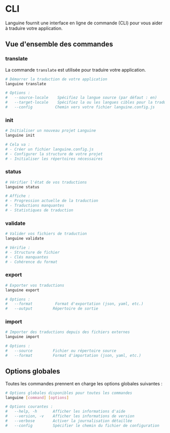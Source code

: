 # CLI

Languine fournit une interface en ligne de commande (CLI) pour vous aider à traduire votre application.

## Vue d'ensemble des commandes

### translate

La commande `translate` est utilisée pour traduire votre application.

```bash title="Terminal"
# Démarrer la traduction de votre application
languine translate

# Options :
#   --source-locale    Spécifiez la langue source (par défaut : en)
#   --target-locale    Spécifiez la ou les langues cibles pour la traduction
#   --config          Chemin vers votre fichier languine.config.js
```

### init

```bash title="Terminal"
# Initialiser un nouveau projet Languine
languine init

# Cela va :
# - Créer un fichier languine.config.js
# - Configurer la structure de votre projet
# - Initialiser les répertoires nécessaires
```

### status

```bash title="Terminal"
# Vérifier l'état de vos traductions
languine status

# Affiche :
# - Progression actuelle de la traduction
# - Traductions manquantes
# - Statistiques de traduction
```

### validate

```bash title="Terminal"
# Valider vos fichiers de traduction
languine validate

# Vérifie :
# - Structure de fichier
# - Clés manquantes
# - Cohérence du format
```

### export

```bash title="Terminal"
# Exporter vos traductions
languine export

# Options :
#   --format          Format d'exportation (json, yaml, etc.)
#   --output         Répertoire de sortie
```

### import

```bash title="Terminal"
# Importer des traductions depuis des fichiers externes
languine import

# Options :
#   --source         Fichier ou répertoire source
#   --format         Format d'importation (json, yaml, etc.)
```

## Options globales

Toutes les commandes prennent en charge les options globales suivantes :

```bash title="Terminal"
# Options globales disponibles pour toutes les commandes
languine [command] [options]

# Options courantes :
#   --help, -h       Afficher les informations d'aide
#   --version, -v    Afficher les informations de version
#   --verbose        Activer la journalisation détaillée
#   --config         Spécifier le chemin du fichier de configuration
```

